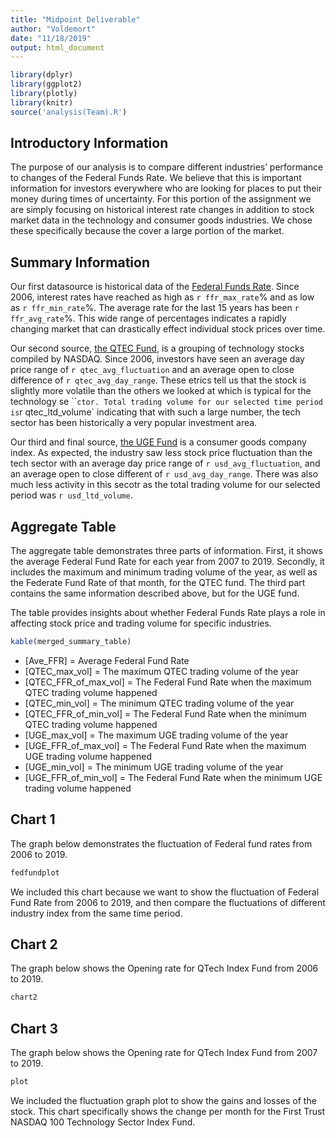 ```yaml
---
title: "Midpoint Deliverable"
author: "Voldemort"
date: "11/18/2019"
output: html_document
---
```


```r
library(dplyr)
library(ggplot2)
library(plotly)
library(knitr)
source('analysis(Team).R')
```

## Introductory Information
The purpose of our analysis is to compare different industries' performance to changes of the Federal Funds Rate. We believe that this is important information for investors everywhere who are looking for places to put their money during times of uncertainty. For this portion of the assignment we are simply focusing on historical interest rate changes in addition to stock market data in the technology and consumer goods industries. We chose these specifically because the cover a large portion of the market. 

## Summary Information
Our first datasource is historical data of the [Federal Funds Rate](https://fred.stlouisfed.org/series/FEDFUNDS). Since 2006, interest rates have reached as high as `r ffr_max_rate`% and as low as `r ffr_min_rate`%. The average rate for the last 15 years has been `r ffr_avg_rate`%. This wide range of percentages indicates a rapidly changing market that can drastically effect individual stock prices over time.

Our second source, [the QTEC Fund](https://finance.yahoo.com/quote/QTEC/profile?p=QTEC), is a grouping of technology stocks compiled by NASDAQ. Since 2006, investors have seen an average day price range of `r qtec_avg_fluctuation` and an average open to close difference of `r qtec_avg_day_range`. These etrics tell us that the stock is slightly more volatile than the others we looked at which is typical for the technology se
```ctor. Total trading volume for our selected time period is `r qtec_ltd_volume` indicating that with such a large number, the tech sector has been historically a very popular investment area.

Our third and final source, [the UGE Fund](https://finance.yahoo.com/quote/UGE?p=UGE) is a consumer goods company index. As expected, the industry saw less stock price fluctuation than the tech sector
with an average day price range of `r usd_avg_fluctuation`, and an average open to close different of `r usd_avg_day_range`. There was also much less activity in this secotr as the total trading volume for our selected period was `r usd_ltd_volume`.

## Aggregate Table
The aggregate table demonstrates three parts of information. First, it shows the average Federal Fund Rate for each year from 2007 to 2019. Secondly, it includes the maximum and minimum trading volume of the year, as well as the Federate Fund Rate of that month, for the QTEC fund. The third part contains the same information described above, but for the UGE fund. 

The table provides insights about whether Federal Funds Rate plays a role in affecting stock price and trading volume for specific industries. 

```r
kable(merged_summary_table)
```

- [Ave_FFR] = Average Federal Fund Rate
- [QTEC_max_vol] = The maximum QTEC trading volume of the year
- [QTEC_FFR_of_max_vol] = The Federal Fund Rate when the maximum QTEC trading  volume happened 
- [QTEC_min_vol] = The minimum QTEC trading volume of the year
- [QTEC_FFR_of_min_vol] = The Federal Fund Rate when the minimum QTEC trading volume happened 
- [UGE_max_vol] = The maximum UGE trading volume of the year
- [UGE_FFR_of_max_vol] = The Federal Fund Rate when the maximum UGE trading volume happened 
- [UGE_min_vol] = The minimum UGE trading volume of the year
- [UGE_FFR_of_min_vol] = The Federal Fund Rate when the minimum UGE trading volume happened 

## Chart 1
The graph below demonstrates the fluctuation of Federal fund rates from 2006 to 2019.

```r
fedfundplot
```
We included this chart because we want to show the fluctuation of Federal Fund Rate from 2006 to 2019, and then compare the fluctuations of different industry index from the same time period. 

## Chart 2
The graph below shows the Opening rate for QTech Index Fund from 2006 to 2019.
```r
chart2
```

## Chart 3
The graph below shows the Opening rate for QTech Index Fund from 2007 to 2019.
```r
plot
```
We included the fluctuation graph plot to show the gains and losses of the stock. This chart specifically shows the change per month for the First Trust NASDAQ 100 Technology Sector Index Fund.